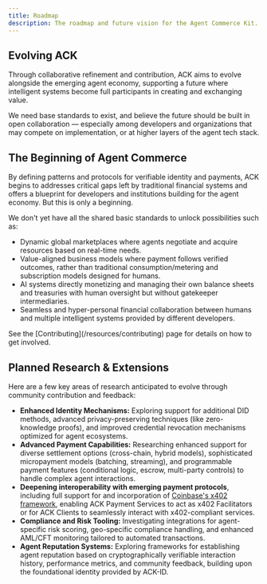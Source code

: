 ```yaml
---
title: Roadmap
description: The roadmap and future vision for the Agent Commerce Kit.
---
```


## Evolving ACK

Through collaborative refinement and contribution, ACK aims to evolve alongside the emerging agent economy, supporting a future where intelligent systems become full participants in creating and exchanging value.

We need base standards to exist, and believe the future should be built in open collaboration &mdash; especially among developers and organizations that may compete on implementation, or at higher layers of the agent tech stack.

## The Beginning of Agent Commerce

By defining patterns and protocols for verifiable identity and payments, ACK begins to addresses critical gaps left by traditional financial systems and offers a blueprint for developers and institutions building for the agent economy. But this is only a beginning.

We don't yet have all the shared basic standards to unlock possibilities such as:

- Dynamic global marketplaces where agents negotiate and acquire resources based on real-time needs.
- Value-aligned business models where payment follows verified outcomes, rather than traditional consumption/metering and subscription models designed for humans.
- AI systems directly monetizing and managing their own balance sheets and treasuries with human oversight but without gatekeeper intermediaries.
- Seamless and hyper-personal financial collaboration between humans and multiple intelligent systems provided by different developers.

<Tip>
  See the [Contributing](/resources/contributing) page for details on how to get
  involved.
</Tip>

## Planned Research & Extensions

Here are a few key areas of research anticipated to evolve through community contribution and feedback:

- **Enhanced Identity Mechanisms:** Exploring support for additional DID methods, advanced privacy-preserving techniques (like zero-knowledge proofs), and improved credential revocation mechanisms optimized for agent ecosystems.
- **Advanced Payment Capabilities:** Researching enhanced support for diverse settlement options (cross-chain, hybrid models), sophisticated micropayment models (batching, streaming), and programmable payment features (conditional logic, escrow, multi-party controls) to handle complex agent interactions.
- **Deepening interoperability with emerging payment protocols**, including full support for and incorporation of [Coinbase's x402 framework](https://x402.org/), enabling ACK Payment Services to act as x402 Facilitators or for ACK Clients to seamlessly interact with x402-compliant services.
- **Compliance and Risk Tooling:** Investigating integrations for agent-specific risk scoring, geo-specific compliance handling, and enhanced AML/CFT monitoring tailored to automated transactions.
- **Agent Reputation Systems:** Exploring frameworks for establishing agent reputation based on cryptographically verifiable interaction history, performance metrics, and community feedback, building upon the foundational identity provided by ACK-ID.
